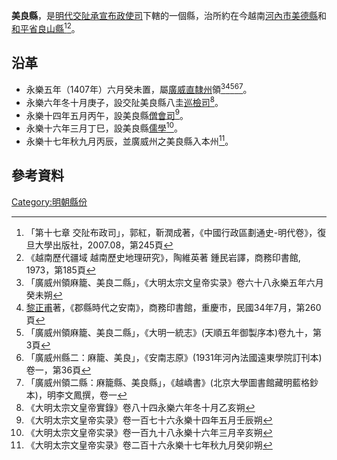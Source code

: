 '''美良縣'''，是[[明代|明代]][[交阯承宣布政使司|交阯承宣布政使司]]下轄的一個縣，治所約在今越南[[河內市|河內市]][[美德縣|美德縣]]和[[和平省|和平省]][[良山縣|良山縣]]<ref>「第十七章 交阯布政司」，郭紅，靳潤成著，《中國行政區劃通史-明代卷》，復旦大學出版社，2007.08，第245頁</ref><ref>《越南歷代疆域 越南歷史地理研究》，陶維英著 鍾民岩譯，商務印書館, 1973，第185頁</ref>。
== 沿革 ==
* 永樂五年（1407年）六月癸未置，屬[[廣威直隸州|廣威直隸州]]領<ref>「廣威州領麻籠、美良二縣」，《大明太宗文皇帝实录》卷六十八永樂五年六月癸未朔</ref><ref>[[黎正甫|黎正甫]]著，《郡縣時代之安南》，商務印書館，重慶市，民國34年7月，第260頁</ref><ref>「廣威州領麻籠、美良二縣」，《大明一統志》(天順五年御製序本)卷九十，第3頁</ref><ref>「廣威州縣二：麻籠、美良」，《安南志原》(1931年河內法國遠東學院訂刊本)卷一，第36頁</ref><ref>「廣威州領二縣：麻籠縣、美良縣」，《越嶠書》(北京大學圖書館藏明藍格鈔本)，明李文鳳撰，卷一</ref>。
* 永樂六年冬十月庚子，設交阯美良縣八圭[[巡檢司|巡檢司]]<ref>《大明太宗文皇帝實錄》卷八十四永樂六年冬十月乙亥朔</ref>。
* 永樂十四年五月丙午，設美良縣[[僧會司|僧會司]]<ref>《大明太宗文皇帝实录》卷一百七十六永樂十四年五月壬辰朔</ref>。
* 永樂十六年三月丁巳，設美良縣[[儒學官|儒學]]<ref>《大明太宗文皇帝实录》卷一百九十八永樂十六年三月辛亥朔</ref>。
* 永樂十七年秋九月丙辰，並廣威州之美良縣入本州<ref>《大明太宗文皇帝实录》卷二百十六永樂十七年秋九月癸卯朔</ref>。
== 參考資料 ==
{{reflist}}
{{交阯承宣布政使司行政區劃}}
[[Category:明朝縣份|Category:明朝縣份]]